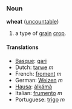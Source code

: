 ===Noun===
'''wheat''' ([[uncountable]])

# a type of [[grain]] [[crop]].

====Translations====
*[[Basque]]: [[gari]]
*Dutch: [[tarwe]] ''m''
*French: [[froment]] ''m''
*German: [[Weizen]] ''m''
*[[Hausa]]: [[álkámà]]
*Italian: [[frumento]] ''m''
*Portuguese: [[trigo]] ''m''